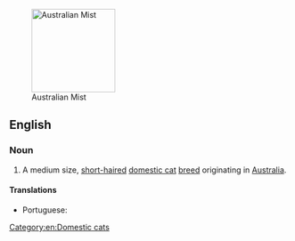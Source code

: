 [[Image:Australian Mist.jpg|thumb|right|150px|Australian Mist]]
==English==

===Noun===
{{en-noun|sg=[[Australian]] [[mist|Mist]]}}

# A medium size, [[short-haired]] [[domestic cat]] [[breed]] originating in [[Australia]].

====Translations====
{{trans-top}}
* Portuguese: {{t-|pt|mist australiano|m}}
{{trans-mid}}
{{trans-bottom}}

{{wikipedia|Australian Mist}}
{{commonscat|Australian Mist}}

[[Category:en:Domestic cats]]